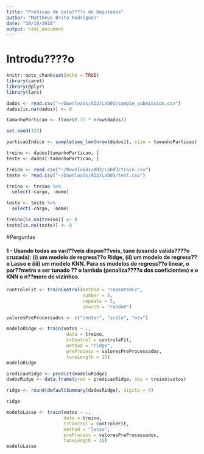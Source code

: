 ```yaml
---
title: "Predicao de Vota????o de Deputados"
author: "Mattheus Brito Rodrigues"
date: "30/10/2018"
output: html_document
---
```

# Introdu????o

```r
knitr::opts_chunk$set(echo = TRUE)
library(caret)
library(dplyr)
library(lars)
```


```r
dados <- read.csv("~/Downloads/AD2/Lab03/sample_submission.csv")
dados[is.na(dados)] <- 0

tamanhoParticao <- floor(0.75 * nrow(dados))

set.seed(123)

particaoIndice <- sample(seq_len(nrow(dados)), size = tamanhoParticao)

treino <- dados[tamanhoParticao, ]
teste <- dados[-tamanhoParticao, ]

treino <- read.csv("~/Downloads/AD2/Lab03/train.csv")
teste <- read.csv("~/Downloads/AD2/Lab03/test.csv")

treino <- treino %>%
  select(-cargo, -nome)

teste <- teste %>%
  select(-cargo, -nome)

treino[is.na(treino)] <- 0
teste[is.na(teste)] <- 0

```

#Perguntas

#### 1 - Usando todas as vari??veis dispon??veis, tune (usando valida????o cruzada): (i) um modelo de regress??o Ridge, (ii) um modelo de regress??o Lasso e (iii) um modelo KNN. Para os modelos de regress??o linear, o par??metro a ser tunado ?? o lambda (penaliza????o dos coeficientes) e o KNN o n??mero de vizinhos.

```r
controleFit <- trainControl(method = "repeatedcv",
                            number = 5,
                            repeats = 5,
                            search = "random")

valoresPreProcessados <- c("center", "scale", "nzv")
```



```r
modeloRidge <- train(votos ~ .,
                      data = treino,
                      trControl = controleFit,
                      method = "ridge",
                      preProcess = valoresPreProcessados,
                      tuneLength = 15)
modeloRidge
```

```r
predicaoRidge <- predict(modeloRidge)
dadosRidge <- data.frame(pred = predicaoRidge, obs = treino$votos)

ridge <- round(defaultSummary(dadosRidge), digits = 4)

ridge
```


```r
modeloLasso <- train(votos ~ .,
                     data = treino,
                     trControl = controleFit,
                     method = "lasso",
                     preProcess = valoresPreProcessados,
                     tuneLength = 15)
modeloLasso
```

```r

```


